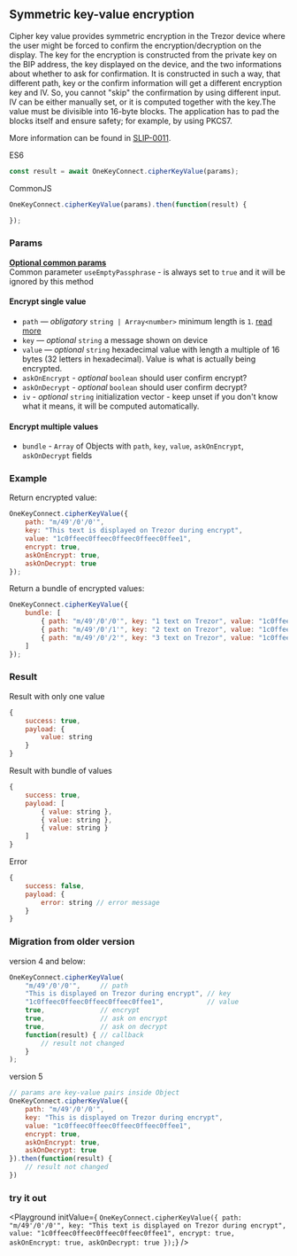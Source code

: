 
## Symmetric key-value encryption
Cipher key value provides symmetric encryption in the Trezor device where the user might be forced to confirm the encryption/decryption on the display. The key for the encryption is constructed from the private key on the BIP address, the key displayed on the device, and the two informations about whether to ask for confirmation. It is constructed in such a way, that different path, key or the confirm information will get a different encryption key and IV. So, you cannot "skip" the confirmation by using different input. IV can be either manually set, or it is computed together with the key.The value must be divisible into 16-byte blocks. The application has to pad the blocks itself and ensure safety; for example, by using PKCS7.

More information can be found in [SLIP-0011](https://github.com/satoshilabs/slips/blob/master/slip-0011.md).

ES6
```javascript
const result = await OneKeyConnect.cipherKeyValue(params);
```

CommonJS
```javascript
OneKeyConnect.cipherKeyValue(params).then(function(result) {

});
```

### Params
[****Optional common params****](./commonParams)
<br/>
Common parameter `useEmptyPassphrase` - is always set to `true` and it will be ignored by this method

#### Encrypt single value
* `path` — *obligatory* `string | Array<number>` minimum length is `1`. [read more](./path)
* `key` — *optional* `string` a message shown on device
* `value` — *optional* `string` hexadecimal value with length a multiple of 16 bytes (32 letters in hexadecimal). Value is what is actually being encrypted.
* `askOnEncrypt` - *optional* `boolean` should user confirm encrypt?
* `askOnDecrypt` - *optional* `boolean` should user confirm decrypt?
* `iv` - *optional* `string` initialization vector - keep unset if you don't know what it means, it will be computed automatically.

#### Encrypt multiple values
* `bundle` - `Array` of Objects with `path`, `key`, `value`, `askOnEncrypt`, `askOnDecrypt` fields

### Example
Return encrypted value:
```javascript
OneKeyConnect.cipherKeyValue({
    path: "m/49'/0'/0'",
    key: "This text is displayed on Trezor during encrypt",
    value: "1c0ffeec0ffeec0ffeec0ffeec0ffee1",
    encrypt: true,
    askOnEncrypt: true,
    askOnDecrypt: true
});
```
Return a bundle of encrypted values:
```javascript
OneKeyConnect.cipherKeyValue({
    bundle: [
        { path: "m/49'/0'/0'", key: "1 text on Trezor", value: "1c0ffeec0ffeec0ffeec0ffeec0ffee1", encrypt: true  },
        { path: "m/49'/0'/1'", key: "2 text on Trezor", value: "1c0ffeec0ffeec0ffeec0ffeec0ffee1", encrypt: false },
        { path: "m/49'/0'/2'", key: "3 text on Trezor", value: "1c0ffeec0ffeec0ffeec0ffeec0ffee1" }
    ]
});
```
### Result
Result with only one value
```javascript
{
    success: true,
    payload: {
        value: string
    }
}
```
Result with bundle of values
```javascript
{
    success: true,
    payload: [
        { value: string },
        { value: string },
        { value: string }
    ]
}
```
Error
```javascript
{
    success: false,
    payload: {
        error: string // error message
    }
}
```

### Migration from older version

version 4 and below:
```javascript
OneKeyConnect.cipherKeyValue(
    "m/49'/0'/0'",     // path
    "This is displayed on Trezor during encrypt", // key
    "1c0ffeec0ffeec0ffeec0ffeec0ffee1",           // value
    true,              // encrypt
    true,              // ask on encrypt
    true,              // ask on decrypt
    function(result) { // callback
        // result not changed
    }
);
```
version 5
```javascript
// params are key-value pairs inside Object
OneKeyConnect.cipherKeyValue({
    path: "m/49'/0'/0'",
    key: "This is displayed on Trezor during encrypt",
    value: "1c0ffeec0ffeec0ffeec0ffeec0ffee1",
    encrypt: true,
    askOnEncrypt: true,
    askOnDecrypt: true
}).then(function(result) {
    // result not changed
})
```
### try it out
<Playground
    initValue={
`OneKeyConnect.cipherKeyValue({
    path: "m/49'/0'/0'",
    key: "This text is displayed on Trezor during encrypt",
    value: "1c0ffeec0ffeec0ffeec0ffeec0ffee1",
    encrypt: true,
    askOnEncrypt: true,
    askOnDecrypt: true
});`}
/>
